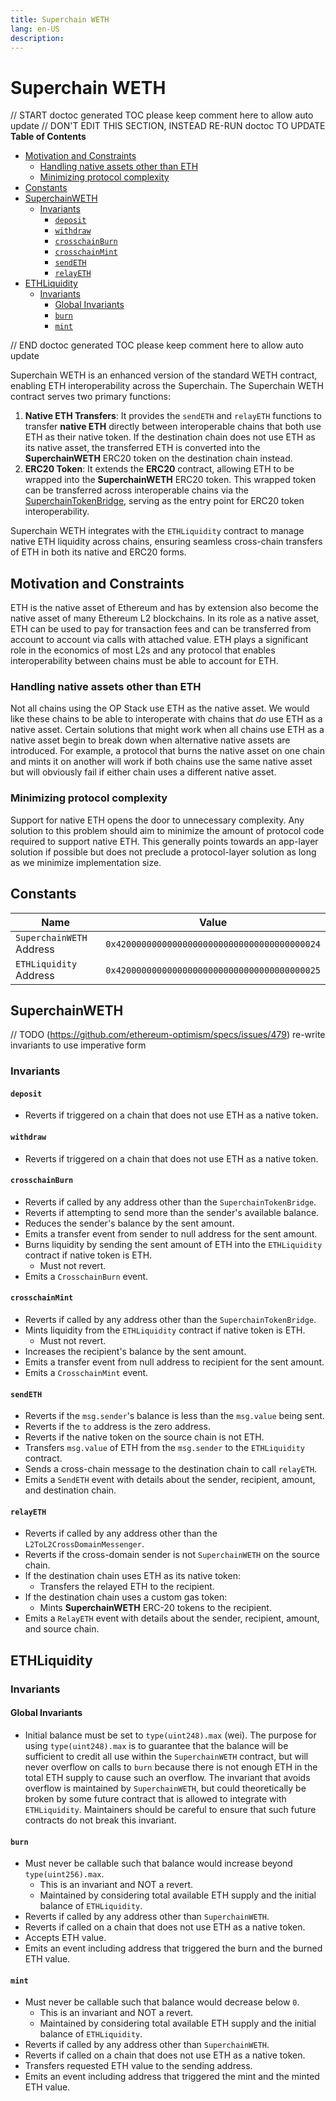```yaml
---
title: Superchain WETH
lang: en-US
description:
---
```


# Superchain WETH

// START doctoc generated TOC please keep comment here to allow auto update
// DON'T EDIT THIS SECTION, INSTEAD RE-RUN doctoc TO UPDATE
**Table of Contents**

- [Motivation and Constraints](#motivation-and-constraints)
  - [Handling native assets other than ETH](#handling-native-assets-other-than-eth)
  - [Minimizing protocol complexity](#minimizing-protocol-complexity)
- [Constants](#constants)
- [SuperchainWETH](#superchainweth)
  - [Invariants](#invariants)
    - [`deposit`](#deposit)
    - [`withdraw`](#withdraw)
    - [`crosschainBurn`](#crosschainburn)
    - [`crosschainMint`](#crosschainmint)
    - [`sendETH`](#sendeth)
    - [`relayETH`](#relayeth)
- [ETHLiquidity](#ethliquidity)
  - [Invariants](#invariants-1)
    - [Global Invariants](#global-invariants)
    - [`burn`](#burn)
    - [`mint`](#mint)

// END doctoc generated TOC please keep comment here to allow auto update

Superchain WETH is an enhanced version of the standard WETH contract, enabling ETH interoperability across the
Superchain. The Superchain WETH contract serves two primary functions:

1. **Native ETH Transfers**: It provides the `sendETH` and `relayETH` functions to transfer **native ETH** directly
   between interoperable chains that both use ETH as their native token. If the destination chain does not use ETH as
   its native asset, the transferred ETH is converted into the **SuperchainWETH** ERC20 token on the destination chain
   instead.
2. **ERC20 Token**: It extends the **ERC20** contract, allowing ETH to be wrapped into the **SuperchainWETH** ERC20
   token. This wrapped token can be transferred across interoperable chains via the
   [SuperchainTokenBridge](./predeploys.md#superchainerc20bridge), serving as the entry point for ERC20 token
   interoperability.

Superchain WETH integrates with the `ETHLiquidity` contract to manage native ETH liquidity across chains, ensuring
seamless cross-chain transfers of ETH in both its native and ERC20 forms.

## Motivation and Constraints

ETH is the native asset of Ethereum and has by extension also become the native asset of many Ethereum L2 blockchains.
In its role as a native asset, ETH can be used to pay for transaction fees and can be transferred from account to
account via calls with attached value. ETH plays a significant role in the economics of most L2s and any protocol that
enables interoperability between chains must be able to account for ETH.

### Handling native assets other than ETH

Not all chains using the OP Stack use ETH as the native asset. We would like these chains to be able to interoperate
with chains that _do_ use ETH as a native asset. Certain solutions that might work when all chains use ETH as a native
asset begin to break down when alternative native assets are introduced. For example, a protocol that burns the native
asset on one chain and mints it on another will work if both chains use the same native asset but will obviously fail if
either chain uses a different native asset.

### Minimizing protocol complexity

Support for native ETH opens the door to unnecessary complexity. Any solution to this problem should aim to minimize the
amount of protocol code required to support native ETH. This generally points towards an app-layer solution if possible
but does not preclude a protocol-layer solution as long as we minimize implementation size.

## Constants

| Name                     | Value                                        |
| ------------------------ | -------------------------------------------- |
| `SuperchainWETH` Address | `0x4200000000000000000000000000000000000024` |
| `ETHLiquidity` Address   | `0x4200000000000000000000000000000000000025` |

## SuperchainWETH

// TODO (https://github.com/ethereum-optimism/specs/issues/479) re-write invariants to use imperative form

### Invariants

#### `deposit`

- Reverts if triggered on a chain that does not use ETH as a native token.

#### `withdraw`

- Reverts if triggered on a chain that does not use ETH as a native token.

#### `crosschainBurn`

- Reverts if called by any address other than the `SuperchainTokenBridge`.
- Reverts if attempting to send more than the sender's available balance.
- Reduces the sender's balance by the sent amount.
- Emits a transfer event from sender to null address for the sent amount.
- Burns liquidity by sending the sent amount of ETH into the `ETHLiquidity` contract if native token is ETH.
  - Must not revert.
- Emits a `CrosschainBurn` event.

#### `crosschainMint`

- Reverts if called by any address other than the `SuperchainTokenBridge`.
- Mints liquidity from the `ETHLiquidity` contract if native token is ETH.
  - Must not revert.
- Increases the recipient's balance by the sent amount.
- Emits a transfer event from null address to recipient for the sent amount.
- Emits a `CrosschainMint` event.

#### `sendETH`

- Reverts if the `msg.sender`'s balance is less than the `msg.value` being sent.
- Reverts if the `to` address is the zero address.
- Reverts if the native token on the source chain is not ETH.
- Transfers `msg.value` of ETH from the `msg.sender` to the `ETHLiquidity` contract.
- Sends a cross-chain message to the destination chain to call `relayETH`.
- Emits a `SendETH` event with details about the sender, recipient, amount, and destination chain.

#### `relayETH`

- Reverts if called by any address other than the `L2ToL2CrossDomainMessenger`.
- Reverts if the cross-domain sender is not `SuperchainWETH` on the source chain.
- If the destination chain uses ETH as its native token:
  - Transfers the relayed ETH to the recipient.
- If the destination chain uses a custom gas token:
  - Mints **SuperchainWETH** ERC-20 tokens to the recipient.
- Emits a `RelayETH` event with details about the sender, recipient, amount, and source chain.

## ETHLiquidity

### Invariants

#### Global Invariants

- Initial balance must be set to `type(uint248).max` (wei).
  The purpose for using `type(uint248).max` is to guarantee that
  the balance will be sufficient to credit all use within the `SuperchainWETH` contract,
  but will never overflow on calls to `burn` because there is not enough ETH
  in the total ETH supply to cause such an overflow.
  The invariant that avoids overflow is maintained by `SuperchainWETH`, but could theoretically
  be broken by some future contract that is allowed to integrate with `ETHLiquidity`. Maintainers should be careful to
  ensure that such future contracts do not break this invariant.

#### `burn`

- Must never be callable such that balance would increase beyond `type(uint256).max`.
  - This is an invariant and NOT a revert.
  - Maintained by considering total available ETH supply and the initial balance of `ETHLiquidity`.
- Reverts if called by any address other than `SuperchainWETH`.
- Reverts if called on a chain that does not use ETH as a native token.
- Accepts ETH value.
- Emits an event including address that triggered the burn and the burned ETH value.

#### `mint`

- Must never be callable such that balance would decrease below `0`.
  - This is an invariant and NOT a revert.
  - Maintained by considering total available ETH supply and the initial balance of `ETHLiquidity`.
- Reverts if called by any address other than `SuperchainWETH`.
- Reverts if called on a chain that does not use ETH as a native token.
- Transfers requested ETH value to the sending address.
- Emits an event including address that triggered the mint and the minted ETH value.
